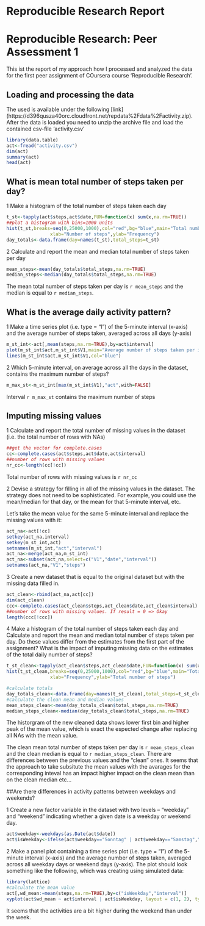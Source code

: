 Reproducible Research Report
============================================

# Reproducible Research: Peer Assessment 1
This ist the report of my approach how I processed and analyzed the data for the first peer assignment of COursera course 'Reproducible Research'.

## Loading and processing the data 

The used is available under the following [link] (https://d396qusza40orc.cloudfront.net/repdata%2Fdata%2Factivity.zip). After the data is loaded you need to unzip the archive file and load the contained csv-file 'activity.csv'

```r
library(data.table)
act<-fread("activity.csv")
dim(act)
summary(act)
head(act)
```

## What is mean total number of steps taken per day?

1 Make a histogram of the total number of steps taken each day
```r
t_st<-tapply(act$steps,act$date,FUN=function(x) sum(x,na.rm=TRUE))
##plot a histogram with bins=1000 units
hist(t_st,breaks=seq(0,25000,1000),col="red",bg="blue",main="Total number of steps",
                xlab="Number of steps",ylab="Frequency")
day_totals<-data.frame(day=names(t_st),total_steps=t_st)
```

2 Calculate and report the mean and median total number of steps taken per day
```r
mean_steps<-mean(day_totals$total_steps,na.rm=TRUE)
median_steps<-median(day_totals$total_steps,na.rm=TRUE)
```

The mean total number of steps taken per day is `r mean_steps` and the median is equal to `r median_steps`.


## What is the average daily activity pattern?

1 Make a time series plot (i.e. type = "l") of the 5-minute interval (x-axis) and the average number of steps taken, averaged across all days (y-axis)
```r
m_st_int<-act[,mean(steps,na.rm=TRUE),by=act$interval]
plot(m_st_int$act,m_st_int$V1,main="Average number of steps taken per interval",xlab="Intervals",ylab="Mean values per interval",type="n")
lines(m_st_int$act,m_st_int$V1,col="blue")
```


2    Which 5-minute interval, on average across all the days in the dataset, contains the maximum number of steps?
```r
m_max_st<-m_st_int[max(m_st_int$V1),"act",with=FALSE]
```
Interval `r m_max_st` contains the maximum number of steps

## Imputing missing values

1 Calculate and report the total number of missing values in the dataset (i.e. the total number of rows with NAs)
```r
##get the vector for complete.cases
cc<-complete.cases(act$steps,act$date,act$interval)
##number of rows with missing values
nr_cc<-length(cc[!cc])
```

Total number of rows with missing values is `r nr_cc`

2 Devise a strategy for filling in all of the missing values in the dataset. The strategy does not need to be sophisticated. For example, you could use the mean/median for that day, or the mean for that 5-minute interval, etc.

Let's take the mean value for the same 5-minute interval and replace the missing values with it:
```r
act_na<-act[!cc]
setkey(act_na,interval)
setkey(m_st_int,act)
setnames(m_st_int,"act","interval")
act_na<-merge(act_na,m_st_int)
act_na<-subset(act_na,select=c("V1","date","interval"))
setnames(act_na,"V1","steps")
```


3 Create a new dataset that is equal to the original dataset but with the missing data filled in.
```r
act_clean<-rbind(act_na,act[cc])
dim(act_clean)
ccc<-complete.cases(act_clean$steps,act_clean$date,act_clean$interval)
##number of rows with missing values. If result = 0 => Okay
length(ccc[!ccc])
```

4 Make a histogram of the total number of steps taken each day and Calculate and report the mean and median total number of steps taken per day. Do these values differ from the estimates from the first part of the assignment? What is the impact of imputing missing data on the estimates of the total daily number of steps?

```r
t_st_clean<-tapply(act_clean$steps,act_clean$date,FUN=function(x) sum(x,na.rm=TRUE))
hist(t_st_clean,breaks=seq(0,25000,1000),col="red",bg="blue",main="Total number of steps",
                xlab="Frequency",ylab="Total number of steps")

#calculate totals
day_totals_clean<-data.frame(day=names(t_st_clean),total_steps=t_st_clean)
#calculate the clean mean and median values
mean_steps_clean<-mean(day_totals_clean$total_steps,na.rm=TRUE)
median_steps_clean<-median(day_totals_clean$total_steps,na.rm=TRUE)
```
The historgram of the new cleaned data shows lower first bin and higher peak of the mean value, which is exact the espected change after replacing all NAs with the mean value.

The clean mean total number of steps taken per day is `r mean_steps_clean` and the clean median is equal to `r median_steps_clean`. There are differences between the previous values and the "clean" ones. It seems that the approach to take subsitute the mean values with the avarages for the corresponding inteval has an impact higher impact on the clean mean than on the clean median etc...


##Are there differences in activity patterns between weekdays and weekends?


1 Create a new factor variable in the dataset with two levels – “weekday” and “weekend” indicating whether a given date is a weekday or weekend day.
```r
act$weekday<-weekdays(as.Date(act$date))
act$isWeekday<-ifelse(act$weekday=="Sonntag" | act$weekday=="Samstag","weekend","weekday")
```


2 Make a panel plot containing a time series plot (i.e. type = "l") of the 5-minute interval (x-axis) and the average number of steps taken, averaged across all weekday days or weekend days (y-axis). The plot should look something like the following, which was creating using simulated data:

```r
library(lattice)
#calculate the mean value
act[,wd_mean:=mean(steps,na.rm=TRUE),by=c("isWeekday","interval")]
xyplot(act$wd_mean ~ act$interval | act$isWeekday, layout = c(1, 2), type="l")
```

It seems that the activities are a bit higher during the weekend than under the week.